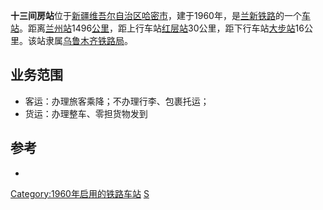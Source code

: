 {{noteTA
|1=zh-cn:始发车次; zh-hk:列車班次;
|2=zh-cn:车次; zh-hk:班次;
}}
{{Infobox China railway station
|车站名称=十三间房站
|图片=
|图片介紹=
|车站名称拼音=Shisanjianfangzhan
|车站位置=[[新疆维吾尔自治区|新疆维吾尔自治区]][[哈密市|哈密市]]
|坐标=
|归属=[[乌鲁木齐局集团|乌鲁木齐局集团]]
|线路=[[兰新铁路|兰新铁路]]
|车站等级=[[四等站_(中国大陆)|四等站]]
|到发线数目=
|月台数目=
}}

'''十三间房站'''位于[[新疆维吾尔自治区|新疆维吾尔自治区]][[哈密市|哈密市]]，建于1960年，是[[兰新铁路|兰新铁路]]的一个[[铁路车站|车站]]。距离[[兰州站|兰州站]]1496[[公里|公里]]，距上行车站[[红层站|红层站]]30公里，距下行车站[[大步站|大步站]]16公里。该站隶属[[乌鲁木齐铁路局|乌鲁木齐铁路局]]。
==业务范围==
*客运：办理旅客乘降；不办理行李、包裹托运；
*货运：办理整车、零担货物发到

{{start rail box|[[中国铁路|中国铁路]]}}
{{s-inop|[[红层站|红层站]]}}
{{s-line|[[兰新铁路|兰新铁路]]<br/>←30km 十三间房站 16km→}}
{{s-inop|[[大步站|大步站]]}}
{{end box}}

==参考==
{{reflist}}
*{{cite book|author=吴建民|title=中国铁路旅游|publisher=中国地图出版社|year=2002|pages=171页|isbn=7-5031-3000-8}}

{{兰新铁路}}
{{铁路车站小作品}}

[[Category:1960年启用的铁路车站|Category:1960年启用的铁路车站]]
[[Category:哈密市铁路车站|S]]